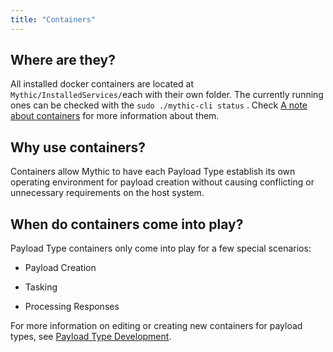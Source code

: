 ```yaml
---
title: "Containers"
---
```


## Where are they?

All installed docker containers are located at `Mythic/InstalledServices/`each with their own folder. The currently running ones can be checked with the `sudo ./mythic-cli status` . Check [A note about containers](/version-2.3/installation/a-note-about-containers) for more information about them.

## Why use containers?

Containers allow Mythic to have each Payload Type establish its own operating environment for payload creation without causing conflicting or unnecessary requirements on the host system.

## When do containers come into play?

Payload Type containers only come into play for a few special scenarios:

* Payload Creation

* Tasking

* Processing Responses

For more information on editing or creating new containers for payload types, see [Payload Type Development](/version-2.3/customizing/payload-type-development).

